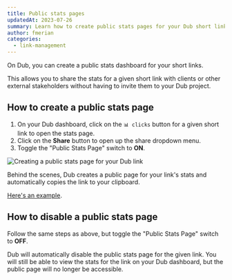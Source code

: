 ```yaml
---
title: Public stats pages
updatedAt: 2023-07-26
summary: Learn how to create public stats pages for your Dub short links.
author: fmerian
categories:
  - link-management
---
```


On Dub, you can create a public stats dashboard for your short links.

This allows you to share the stats for a given short link with clients or other external stakeholders without having to invite them to your Dub project.

## How to create a public stats page

1. On your Dub dashboard, click on the `📊 clicks` button for a given short link to open the stats page.
2. Click on the **Share** button to open up the share dropdown menu.
3. Toggle the "Public Stats Page" switch to **ON**.

<Image
  alt="Creating a public stats page for your Dub link"
  src="https://d2vwwcvoksz7ty.cloudfront.net/help/public-stats-page.png"
  width={954}
  height={897}
/>

Behind the scenes, Dub creates a public page for your link's stats and automatically copies the link to your clipboard.

[Here's an example](https://dub.sh/stats/github).

## How to disable a public stats page

Follow the same steps as above, but toggle the "Public Stats Page" switch to **OFF**.

Dub will automatically disable the public stats page for the given link. You will still be able to view the stats for the link on your Dub dashboard, but the public page will no longer be accessible.